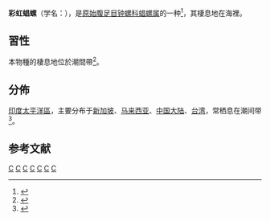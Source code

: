 {{Speciesbox
| taxon = Umbonium vestiarium
| image = Umbonium_vestiarium_01.JPG
| binomial_authority = (Linnaeus, 1758)
| synonyms_ref = <ref name="WoRMS_216355" />
| synonyms =
* ''Globulus vestiarius'' <small>Schumacher, 1817</small> (unnecessary substitute name and thus objective synonym)
* ''Rotella lineolata'' <small>Lamarck, 1822</small>
* ''Trochus vestiarius'' <small>Linnaeus, 1758</small>
}}

'''彩虹䗉螺'''（学名：'''''{{lang|la|Umbonium vestiarium}}'''''），是[[原始腹足目|原始腹足目]][[钟螺科|钟螺科]][[䗉螺属|䗉螺属]]的一种<ref name="WoRMS_216355">{{cite WoRMS |id＝216355 |title=''Umbonium vestiarium'' (Linnaeus, 1758)|date=2010-05-01 }}</ref>，其棲息地在海裡。

==習性==
本物種的棲息地位於潮間帶<ref>{{cite journal |last=Kilburn |first=R.N. |year=1977 |title=Taxonomic studies on the marine Mollusca of southern Africa and Mozambique. Part 1 |journal=Annals of the Natal Museum |volume=23 |page=173–214 |language=en }}</ref>。

==分佈==
[[印度太平洋區|印度太平洋區]]，主要分布于[[新加坡|新加坡]]、[[马来西亚|马来西亚]]、[[中国大陆|中国大陆]]、[[台湾|台湾]]，常栖息在潮间带<ref name=shell>{{cite web|url=http://shell.sinica.edu.tw/chinese/shellbase_detail.php?science_no=140|title=国际贝库：彩虹䗉螺|publisher=台湾贝类资料库|accessdate=2009-08-11|archive-date=2016-03-04|archive-url=https://web.archive.org/web/20160304104429/http://shell.sinica.edu.tw/chinese/shellbase_detail.php?science_no=140}}</ref>。

== 参考文献 ==
{{reflist}}

{{Taxonbar|from=Q7881367}}

[[Category:䗉螺属|C]]
[[Category:_卡尔·林奈命名的生物分类|C]]
[[Category:_1758年描述的软体动物|C]]
[[Category:台湾软体动物|C]]
[[Category:中国软体动物|C]]
[[Category:新加坡动物|C]]
[[Category:馬來西亞動物|C]]